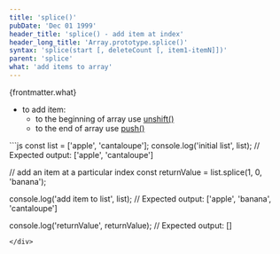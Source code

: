```yaml
---
title: 'splice()'
pubDate: 'Dec 01 1999'
header_title: 'splice() - add item at index'
header_long_title: 'Array.prototype.splice()'
syntax: 'splice(start [, deleteCount [, item1-itemN]])'
parent: 'splice'
what: 'add items to array'
---
```


{frontmatter.what}

- to add item:
  - to the beginning of array use [unshift()](../unshift/)
  - to the end of array use [push()](../push/)

<div class="copy-to-clipboard-wrap" id="code-sample-01">
<CopyToClipboard id="code-sample-01"></CopyToClipboard>
```js
const list = ['apple', 'cantaloupe'];
console.log('initial list', list);
// Expected output: ['apple', 'cantaloupe']

// add an item at a particular index
const returnValue = list.splice(1, 0, 'banana');

console.log('add item to list', list);
// Expected output: ['apple', 'banana', 'cantaloupe']

console.log('returnValue', returnValue);
// Expected output: []
```
</div>
